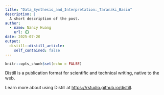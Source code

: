 ```yaml
---
title: "Data_Synthesis_and_Interpretation:_Taranaki_Basin"
description: |
  A short description of the post.
author:
  - name: Nancy Huang
    url: {}
date: 2025-07-20
output:
  distill::distill_article:
    self_contained: false
---
```



```r
knitr::opts_chunk$set(echo = FALSE)
```

Distill is a publication format for scientific and technical writing, native to the web.

Learn more about using Distill at <https://rstudio.github.io/distill>.


